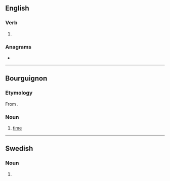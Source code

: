 ==English==

===Verb===
{{head|en|verb form}}

# {{en-third-person singular of|tamp}}

===Anagrams===
* {{anagrams|en|a=ampst|Stamp|stamp}}

----

==Bourguignon==

===Etymology===
From {{inh|roa-brg|la|tempus}}.

===Noun===
{{head|roa-brg|noun|g=m|plural|tamps}}

# [[time]]

----

==Swedish==

===Noun===
{{head|sv|noun form}}

# {{sv-noun-form-indef-gen|tamp}}